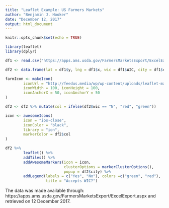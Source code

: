 ---
title: "Leaflet Example: US Farmers Markets"
author: "Benjamin J. Hooker"
date: "December 12, 2017"
output: html_document
---

```{r setup, include=FALSE}
knitr::opts_chunk$set(echo = TRUE)
```

```{r, echo = FALSE, message= FALSE, warning= FALSE}
library(leaflet)
library(dplyr)

```

```{r, echo = FALSE, message= FALSE, results= FALSE, warning = FALSE}
df1 <- read.csv("https://apps.ams.usda.gov/FarmersMarketsExport/ExcelExport.aspx")

df2 <- data.frame(lat = df1$y, lng = df1$x, wic = df1$WIC, city = df1$city)
```

```{r, echo = FALSE, message= FALSE, results= FALSE, warning = FALSE}
farmIcon <- makeIcon(
        iconUrl = "http://feedus.media/wp/wp-content/uploads/leaflet-maps-marker-icons/csafarmmarket_pin.png",
        iconWidth = 100, iconHeight = 100,
        iconAnchorX = 50, iconAnchorY = 50
)

df2 <- df2 %>% mutate(col = ifelse(df2$wic == "N", "red", "green"))

icon <- awesomeIcons(
        icon = "ios-close",
        iconColor = "black",
        library = "ion",
        markerColor = df2$col
)
```

```{r, echo = FALSE, message= FALSE, warning = FALSE}
df2 %>%
        leaflet() %>%
        addTiles() %>%
        addAwesomeMarkers(icon = icon,
                          clusterOptions = markerClusterOptions(),
                          popup = df2$city) %>%
        addLegend(labels = c("Yes", "No"), colors =c("green", "red"),
                  title = "Accepts WIC?")

```

The data was made available through: https://apps.ams.usda.gov/FarmersMarketsExport/ExcelExport.aspx and retrieved on 12 December 2017.